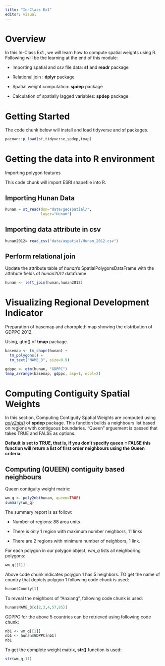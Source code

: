 ```yaml
---
title: "In-Class Ex1"
editor: visual
---
```


# Overview

In this In-Class Ex1 , we will learn how to compute spatial weights using R. Following will be the learning at the end of this module:

-   Importing spatial and csv file data: **sf** and **readr** package

-   Relational join : **dplyr** package

-   Spatial weight computation: **spdep** package

-   Calculation of spatially lagged variables: **spdep** package

# Getting Started

The code chunk below will install and load tidyverse and sf packages.

```r
pacman::p_load(sf,tidyverse,spdep,tmap)
```

# Getting the data into R environment

Importing polygon features

This code chunk will import ESRI shapefile into R.

## Importing Hunan Data

```r
hunan = st_read(dsn="data/geospatial/", 
                layer="Hunan")
```

## Importing data attribute in csv

```r
hunan2012= read_csv("data/aspatial/Hunan_2012.csv")
```

## Perform relational join

Update the attribute table of *hunan*'s SpatialPolygonsDataFrame with the attribute fields of *hunan2012* dataframe

```r
hunan <- left_join(hunan,hunan2012)
```

# Visualizing Regional Development Indicator

Preparation of basemap and choropleth map showing the distribution of GDPPC 2012.

Using, qtm() of **tmap** package.

```r
basemap <- tm_shape(hunan) +
  tm_polygons() +
  tm_text("NAME_3", size=0.5)

gdppc <- qtm(hunan, "GDPPC")
tmap_arrange(basemap, gdppc, asp=1, ncol=2)
```

# Computing Contiguity Spatial Weights

In this section, Computing Contiguity Spatial Weights are computed using [*poly2nb()*](https://r-spatial.github.io/spdep/reference/poly2nb.html) of **spdep** package. This function builds a neighbours list based on regions with contiguous boundaries. "Queen" arguement is passed that takes TRUE and FALSE as options.

**Default is set to TRUE, that is, if you don't specify queen = FALSE this function will return a list of first order neighbours using the Queen criteria.**

## Computing (QUEEN) contiguity based neighbours

Queen contiguity weight matrix:

```r
wm_q <- poly2nb(hunan, queen=TRUE)
summary(wm_q)
```

The summary report is as follow:

-   Number of regions: 88 area units

-   There is only 1 region with maximum number neighbors, 11 links

-   There are 2 regions with minimum number of neighbors, 1 link.

For each polygon in our polygon object, *wm_q* lists all neighboring polygons:

```r
wm_q[[1]]
```

Above code chunk indicates polygon 1 has 5 neighbors. TO get the name of country that depicts polygon 1 following code chunk is used:

```R
hunan$County[1]
```

To reveal the neighbors of "Anxiang", following code chunk is used:

```r
hunan$NAME_3[c(2,3,4,57,85)]
```

GDPPC for the above 5 countries can be retrieved using following code chunk:

```r
nb1 <- wm_q[[1]]
nb1 <- hunan$GDPPC[nb1]
nb1
```

To get the complete weight matrix, **str()** function is used:

```r
str(wm_q,11)
```
